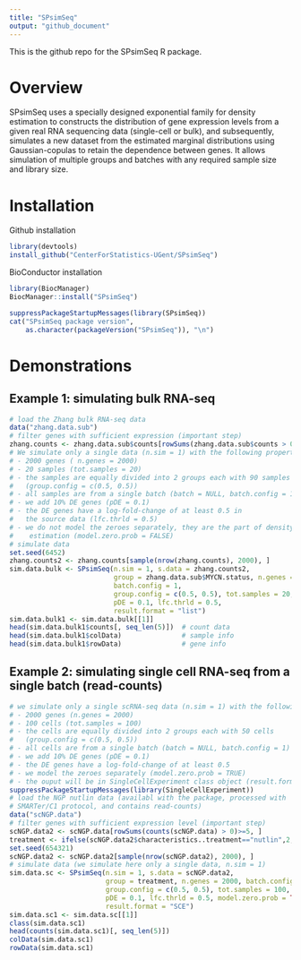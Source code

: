 ```yaml
---
title: "SPsimSeq"
output: "github_document"
---
```


This is the github repo for the SPsimSeq R package. 

# Overview
SPsimSeq uses a specially designed exponential family for density estimation to constructs the distribution of gene expression levels from a given real RNA sequencing data (single-cell or bulk), and subsequently, simulates a new dataset from the estimated marginal distributions using Gaussian-copulas to retain the dependence between genes. It allows simulation of multiple groups and batches with any required sample size and library size.

# Installation
 
Github installation

```r
library(devtools)
install_github("CenterForStatistics-UGent/SPsimSeq")
```

BioConductor installation

```r
library(BiocManager)
BiocManager::install("SPsimSeq")
```

```r
suppressPackageStartupMessages(library(SPsimSeq))
cat("SPsimSeq package version", 
    as.character(packageVersion("SPsimSeq")), "\n")
```

# Demonstrations
 
## Example 1: simulating bulk RNA-seq

```r
# load the Zhang bulk RNA-seq data
data("zhang.data.sub") 
# filter genes with sufficient expression (important step) 
zhang.counts <- zhang.data.sub$counts[rowSums(zhang.data.sub$counts > 0)>=5, ]  
# We simulate only a single data (n.sim = 1) with the following property
# - 2000 genes ( n.genes = 2000) 
# - 20 samples (tot.samples = 20) 
# - the samples are equally divided into 2 groups each with 90 samples 
#   (group.config = c(0.5, 0.5))
# - all samples are from a single batch (batch = NULL, batch.config = 1)
# - we add 10% DE genes (pDE = 0.1) 
# - the DE genes have a log-fold-change of at least 0.5 in 
#   the source data (lfc.thrld = 0.5)
# - we do not model the zeroes separately, they are the part of density 
#    estimation (model.zero.prob = FALSE)
# simulate data
set.seed(6452)
zhang.counts2 <- zhang.counts[sample(nrow(zhang.counts), 2000), ]
sim.data.bulk <- SPsimSeq(n.sim = 1, s.data = zhang.counts2,
                          group = zhang.data.sub$MYCN.status, n.genes = 2000, 
                          batch.config = 1,
                          group.config = c(0.5, 0.5), tot.samples = 20, 
                          pDE = 0.1, lfc.thrld = 0.5, 
                          result.format = "list")
sim.data.bulk1 <- sim.data.bulk[[1]]                              
head(sim.data.bulk1$counts[, seq_len(5)])  # count data
head(sim.data.bulk1$colData)               # sample info
head(sim.data.bulk1$rowData)               # gene info
```

## Example 2: simulating single cell RNA-seq from a single batch (read-counts)

```r
# we simulate only a single scRNA-seq data (n.sim = 1) with the following property
# - 2000 genes (n.genes = 2000) 
# - 100 cells (tot.samples = 100) 
# - the cells are equally divided into 2 groups each with 50 cells 
#   (group.config = c(0.5, 0.5))
# - all cells are from a single batch (batch = NULL, batch.config = 1)
# - we add 10% DE genes (pDE = 0.1) 
# - the DE genes have a log-fold-change of at least 0.5
# - we model the zeroes separately (model.zero.prob = TRUE)
# - the ouput will be in SingleCellExperiment class object (result.format = "SCE")
suppressPackageStartupMessages(library(SingleCellExperiment))
# load the NGP nutlin data (availabl with the package, processed with 
# SMARTer/C1 protocol, and contains read-counts)
data("scNGP.data")
# filter genes with sufficient expression level (important step) 
scNGP.data2 <- scNGP.data[rowSums(counts(scNGP.data) > 0)>=5, ]  
treatment <- ifelse(scNGP.data2$characteristics..treatment=="nutlin",2,1)
set.seed(654321)
scNGP.data2 <- scNGP.data2[sample(nrow(scNGP.data2), 2000), ]
# simulate data (we simulate here only a single data, n.sim = 1)
sim.data.sc <- SPsimSeq(n.sim = 1, s.data = scNGP.data2,
                        group = treatment, n.genes = 2000, batch.config = 1,
                        group.config = c(0.5, 0.5), tot.samples = 100, 
                        pDE = 0.1, lfc.thrld = 0.5, model.zero.prob = TRUE,
                        result.format = "SCE")
sim.data.sc1 <- sim.data.sc[[1]]
class(sim.data.sc1)
head(counts(sim.data.sc1)[, seq_len(5)])
colData(sim.data.sc1)
rowData(sim.data.sc1)
```

